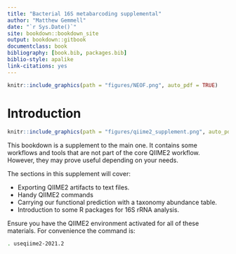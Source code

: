 ```yaml
--- 
title: "Bacterial 16S metabarcoding supplemental"
author: "Matthew Gemmell"
date: "`r Sys.Date()`"
site: bookdown::bookdown_site
output: bookdown::gitbook
documentclass: book
bibliography: [book.bib, packages.bib]
biblio-style: apalike
link-citations: yes
---
```


```r
knitr::include_graphics(path = "figures/NEOF.png", auto_pdf = TRUE)
``` 

# Introduction
```r
knitr::include_graphics(path = "figures/qiime2_supplement.png", auto_pdf = TRUE)
``` 

This bookdown is a supplement to the main one. It contains some workflows and tools that are not part of the core QIIME2 workflow. However, they may prove useful depending on your needs.

The sections in this supplement will cover:

- Exporting QIIME2 artifacts to text files.
- Handy QIIME2 commands
- Carrying our functional prediction with a taxonomy abundance table.
- Introduction to some R packages for 16S rRNA analysis.

Ensure you have the QIIME2 environment activated for all of these materials. For convenience the command is:

```bash
. useqiime2-2021.2
```